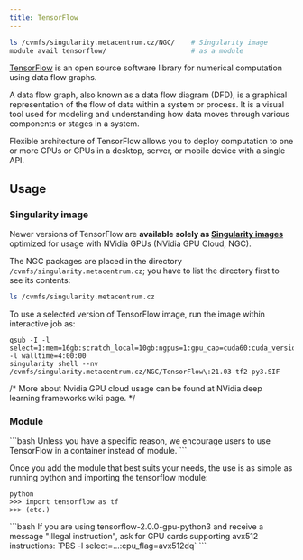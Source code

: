 ```yaml
---
title: TensorFlow
---
```

```bash
ls /cvmfs/singularity.metacentrum.cz/NGC/    # Singularity image
module avail tensorflow/                     # as a module
```

[TensorFlow](https://www.tensorflow.org/) is an open source software library for numerical computation using data flow graphs.

A data flow graph, also known as a data flow diagram (DFD), is a graphical representation of the flow of data within a system or process. It is a visual tool used for modeling and understanding how data moves through various components or stages in a system. 

Flexible architecture of TensorFlow allows you to deploy computation to one or more CPUs or GPUs in a desktop, server, or mobile device with a single API. 

## Usage

### Singularity image

Newer versions of TensorFlow are **available solely as [Singularity images](./containers#singularity-usage)** optimized for usage with NVidia GPUs (NVidia GPU Cloud, NGC).

The NGC packages are placed in the directory `/cvmfs/singularity.metacentrum.cz`; you have to list the directory first to see its contents:

```bash
ls /cvmfs/singularity.metacentrum.cz
```

To use a selected version of TensorFlow image, run the image within interactive job as:

```
qsub -I -l select=1:mem=16gb:scratch_local=10gb:ngpus=1:gpu_cap=cuda60:cuda_version=11.0 -l walltime=4:00:00
singularity shell --nv /cvmfs/singularity.metacentrum.cz/NGC/TensorFlow\:21.03-tf2-py3.SIF
```
/*
More about Nvidia GPU cloud usage can be found at NVidia deep learning frameworks wiki page. 
*/

### Module

<Callout  type="info" title="Tip" icon="💡">
```bash
Unless you have a specific reason, we encourage users to use TensorFlow in a container instead of module.
```
</Callout>

Once you add the module that best suits your needs, the use is as simple as running python and importing the tensorflow module:

```
python
>>> import tensorflow as tf
>>> (etc.)
```

<Callout type="info">
```bash
If you are using tensorflow-2.0.0-gpu-python3 and receive a message "Illegal instruction", ask for GPU cards supporting avx512 instructions: `PBS -l select=...:cpu_flag=avx512dq`
```
</Callout>



